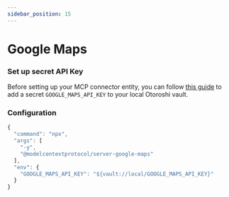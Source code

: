 ```yaml
---
sidebar_position: 15
---
```



# Google Maps

### Set up secret API Key

Before setting up your MCP connector entity, you can follow [this guide](/docs/llm-gateway/secrets) to add a secret `GOOGLE_MAPS_API_KEY` to your local Otoroshi vault.

### Configuration

```js
{
  "command": "npx",
  "args": [
    "-y",
    "@modelcontextprotocol/server-google-maps"
  ],
  "env": {
    "GOOGLE_MAPS_API_KEY": "${vault://local/GOOGLE_MAPS_API_KEY}"
  }
}
```